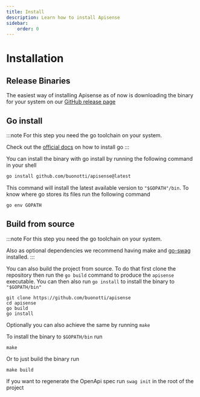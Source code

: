 ---
title: Install
description: Learn how to install Apisense
sidebar:
    order: 0
---

# Installation

## Release Binaries

The easiest way of installing Apisense as of now is downloading the binary for your system
on our [GitHub release page](https://github.com/buonotti/apisense/releases/)

## Go install

:::note
For this step you need the go toolchain on your system.

Check out the [official docs](https://go.dev/doc/install) on how to install go
:::

You can install the binary with go install by running the following command in your shell

```bash
go install github.com/buonotti/apisense@latest
```

This command will install the latest available version to `"$GOPATH"/bin`.
To know where go stores its files run the following command

```bash
go env GOPATH
```

## Build from source

:::note
For this step you need the go toolchain on your system.

Also as optional dependencies we recommend having make and [go-swag](https://github.com/swaggo/swag) installed.
:::

You can also build the project from source.
To do that first clone the repository then run the `go build` command to produce the `apisense` executable.
You can then also run `go install` to install the binary to `"$GOPATH/bin"`

```shell
git clone https://github.com/buonotti/apisense
cd apisense
go build
go install
```

Optionally you can also achieve the same by running `make`

To install the binary to `$GOPATH/bin` run

```shell
make
```

Or to just build the binary run

```shell
make build
```

If you want to regenerate the OpenApi spec run `swag init` in the root of the project
